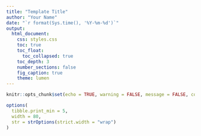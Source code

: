 ```yaml
---
title: "Template Title"
author: "Your Name"
date: "`r format(Sys.time(), '%Y-%m-%d')`"
output:
  html_document:
    css: styles.css
    toc: true
    toc_float:
      toc_collapsed: true
    toc_depth: 3
    number_sections: false
    fig_caption: true
    theme: lumen
---
```


```r
knitr::opts_chunk$set(echo = TRUE, warning = FALSE, message = FALSE, comment = NA)

options(
  tibble.print_min = 5,
  width = 80,
  str = strOptions(strict.width = "wrap")
)
```

